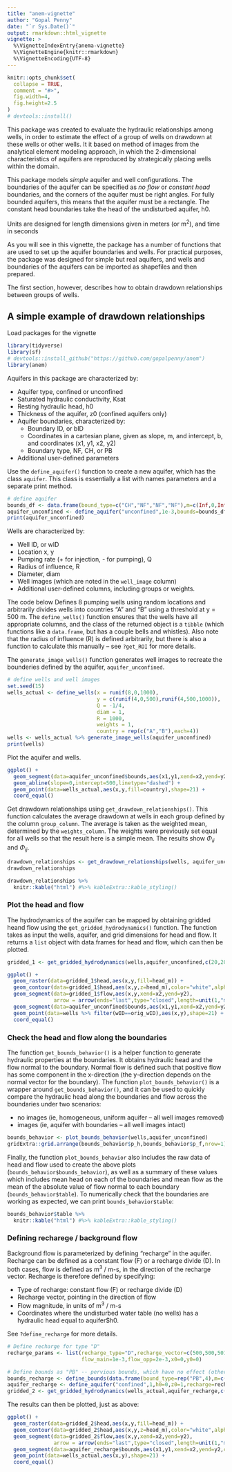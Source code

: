 ```yaml
---
title: "anem-vignette"
author: "Gopal Penny"
date: "`r Sys.Date()`"
output: rmarkdown::html_vignette
vignette: >
  %\VignetteIndexEntry{anema-vignette}
  %\VignetteEngine{knitr::rmarkdown}
  %\VignetteEncoding{UTF-8}
---
```


```r
knitr::opts_chunk$set(
  collapse = TRUE,
  comment = "#>",
  fig.width=4, 
  fig.height=2.5
)
# devtools::install()
```

This package was created to evaluate the hydraulic relationships among wells, in order to estimate the effect of a group of wells on drawdown at these wells or other wells. It it based on method of images from the analytical element modeling approach, in which the 2-dimensional characteristics of aquifers are reproduced by strategically placing wells within the domain.

This package models *simple* aquifer and well configurations. The boundaries of the aquifer can be specified as *no flow* or *constant head* boundaries, and the corners of the aquifer must be right angles. For fully bounded aquifers, this means that the aquifer must be a rectangle. The constant head boundaries take the head of the undisturbed aquifer, h0.

Units are designed for length dimensions given in meters (or m^2^), and time in seconds

As you will see in this vignette, the package has a number of functions that are used to set up the aquifer boundaries and wells. For practical purposes, the package was designed for simple but real aquifers, and wells and boundaries of the aquifers can be imported as shapefiles and then prepared. 

The first section, however, describes how to obtain drawdown relationships between groups of wells.

## A simple example of drawdown relationships

Load packages for the vignette

```r
library(tidyverse)
library(sf)
# devtools::install_github("https://github.com/gopalpenny/anem")
library(anem)
```

Aquifers in this package are characterized by:

* Aquifer type, confined or unconfined
* Saturated hydraulic conductivity, Ksat
* Resting hydraulic head, h0
* Thickness of the aquifer, z0 (confined aquifers only)
* Aquifer boundaries, characterized by:
  + Boundary ID, or bID
  + Coordinates in a cartesian plane, given as slope, m, and intercept, b, and coordinates (x1, y1, x2, y2)
  + Boundary type, NF, CH, or PB
* Additional user-defined parameters

Use the `define_aquifer()` function to create a new aquifer, which has the class `aquifer`. This class is essentially a list with names parameters and a separate print method.

```r
# define aquifer
bounds_df <- data.frame(bound_type=c("CH","NF","NF","NF"),m=c(Inf,0,Inf,0),b=c(0,1000,1000,0))
aquifer_unconfined <- define_aquifer("unconfined",1e-3,bounds=bounds_df,h0=100)
print(aquifer_unconfined)
```

Wells are characterized by:

* Well ID, or wID
* Location x, y
* Pumping rate (+ for injection, - for pumping), Q
* Radius of influence, R
* Diameter, diam
* Well images (which are noted in the `well_image` column)
* Additional user-defined columns, including groups or weights.

The code below Defines 8 pumping wells using random locations and arbitrarily divides wells into countries "A" and "B" using a threshold at y = 500 m. The `define_wells()` function ensures that the wells have all appropriate columns, and the class of the returned object is a `tibble` (which functions like a `data.frame`, but has a couple bells and whistles). Also note that the radius of influence (R) is defined arbitrarily, but there is also a function to calculate this manually -- see `?get_ROI` for more details.

The `generate_image_wells()` function generates well images to recreate the bounderies defined by the aquifer, `aquifer_unconfined`.

```r
# define wells and well images
set.seed(15)
wells_actual <- define_wells(x = runif(8,0,1000),
                             y = c(runif(4,0,500),runif(4,500,1000)),
                             Q = -1/4,
                             diam = 1,
                             R = 1000,
                             weights = 1,
                             country = rep(c("A","B"),each=4))
wells <- wells_actual %>% generate_image_wells(aquifer_unconfined)
print(wells)
```

Plot the aquifer and wells.

```r
ggplot() +
  geom_segment(data=aquifer_unconfined$bounds,aes(x1,y1,xend=x2,yend=y2,color=bound_type)) +
  geom_abline(slope=0,intercept=500,linetype="dashed") +
  geom_point(data=wells_actual,aes(x,y,fill=country),shape=21) +
  coord_equal()
```

Get drawdown relationships using `get_drawdown_relationships()`. This function calculates the average drawdown at wells in each group defined by the column `group_column`. The average is taken as the weighted mean, determined by the `weights_column`. The weights were previously set equal for all wells so that the result here is a simple mean. The results show $\Phi_{ii}$ and $\Phi_{ij}$.

```r
drawdown_relationships <- get_drawdown_relationships(wells, aquifer_unconfined, group_column=country, weights_column=weights)
drawdown_relationships
```

```r
drawdown_relationships %>% 
  knitr::kable("html") #%>% kableExtra::kable_styling()
```

### Plot the head and flow

The hydrodynamics of the aquifer can be mapped by obtaining gridded heand flow using the `get_gridded_hydrodynamics()` function. The function takes as input the wells, aquifer, and grid dimensions for head and flow. It returns a `list` object with data.frames for head and flow, which can then be plotted.

```r
gridded_1 <- get_gridded_hydrodynamics(wells,aquifer_unconfined,c(20,20),c(8,8))

ggplot() +
  geom_raster(data=gridded_1$head,aes(x,y,fill=head_m)) +
  geom_contour(data=gridded_1$head,aes(x,y,z=head_m),color="white",alpha=0.3) +
  geom_segment(data=gridded_1$flow,aes(x,y,xend=x2,yend=y2),
               arrow = arrow(ends="last",type="closed",length=unit(1,"mm")),color="black") +
  geom_segment(data=aquifer_unconfined$bounds,aes(x1,y1,xend=x2,yend=y2,color=bound_type)) +
  geom_point(data=wells %>% filter(wID==orig_wID),aes(x,y),shape=21) +
  coord_equal()
```

### Check the head and flow along the boundaries

The function `get_bounds_behavior()` is a helper function to generate hydraulic properties at the boundaries. It obtains hydraulic head and the flow normal to the boundary. Normal flow is defined such that positive flow has some component in the x-direction (the y-direction depends on the normal vector for the boundary). The function `plot_bounds_behavior()` is a wrapper around `get_bounds_behavior()`, and it can be used to quickly compare the hydraulic head along the boundaries and flow across the boundaries under two scenarios: 

* no images (ie, homogeneous, uniform aquifer -- all well images removed)
* images (ie, aquifer with boundaries -- all well images intact)

```r
bounds_behavior <- plot_bounds_behavior(wells,aquifer_unconfined)
gridExtra::grid.arrange(bounds_behavior$p_h,bounds_behavior$p_f,nrow=1)
```

Finally, the function `plot_bounds_behavior` also includes the raw data of head and flow used to create the above plots (`bounds_behavior$bounds_behavior`), as well as a summary of these values which includes mean head on each of the boundaries and mean flow as the mean of the absolute value of flow normal to each boundary (`bounds_behavior$table`). To numerically check that the boundaries are working as expected, we can print `bounds_behavior$table`:

```r
bounds_behavior$table %>% 
  knitr::kable("html") #%>% kableExtra::kable_styling()
```


### Defining recharege / background flow

Background flow is parameterized by defining "recharge" in the aquifer. Recharge can be defined as a constant flow (F) or a recharge divide (D). In both cases, flow is defined as m^3^ / m-s, in the direction of the recharge vector. Recharge is therefore defined by specifying:

* Type of recharge: constant flow (F) or recharge divide (D)
* Recharge vector, pointing in the direction of flow
* Flow magnitude, in units of m^3^ / m-s
* Coordinates where the undisturbed water table (no wells) has a hydraulic head equal to aquifer$h0.

See `?define_recharge` for more details.

```r
# Define recharge for type "D"
recharge_params <- list(recharge_type="D",recharge_vector=c(500,500,501,501),
                        flow_main=1e-3,flow_opp=2e-3,x0=0,y0=0)

# Define bounds as "PB" -- pervious bounds, which have no effect (other than to define output grid)
bounds_recharge <- define_bounds(data.frame(bound_type=rep("PB",4),m=c(Inf,0,Inf,0),b=c(0,0,1000,1000)))
aquifer_recharge <- define_aquifer("confined",1,h0=0,z0=1,recharge=recharge_params,bounds=bounds_recharge)
gridded_2 <- get_gridded_hydrodynamics(wells_actual,aquifer_recharge,c(20,20),c(8,8))
```

The results can then be plotted, just as above:

```r
ggplot() +
  geom_raster(data=gridded_2$head,aes(x,y,fill=head_m)) +
  geom_contour(data=gridded_2$head,aes(x,y,z=head_m),color="white",alpha=0.3) +
  geom_segment(data=gridded_2$flow,aes(x,y,xend=x2,yend=y2),
               arrow = arrow(ends="last",type="closed",length=unit(1,"mm")),color="black") +
  geom_segment(data=aquifer_recharge$bounds,aes(x1,y1,xend=x2,yend=y2,color=bound_type)) +
  geom_point(data=wells_actual,aes(x,y),shape=21) +
  coord_equal()
```

